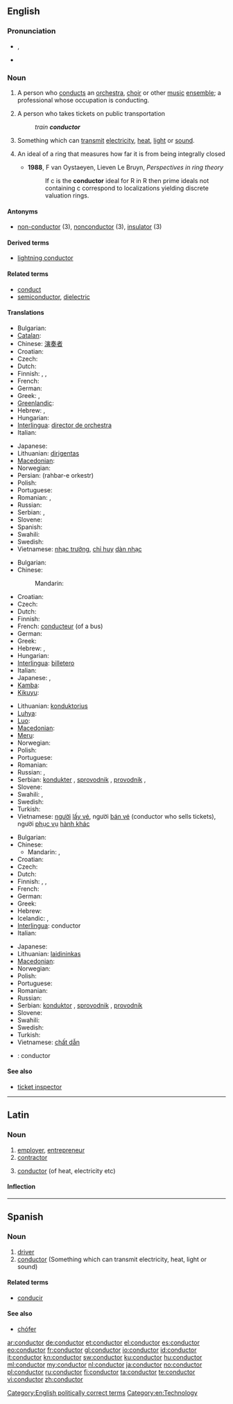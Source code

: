 ==English==

===Pronunciation===
* {{IPA|/kənˈdʌktɚ/}}, {{SAMPA|/k@n"dVkt@`/}}
* {{audio|en-us-conductor.ogg|Audio (US)}}

===Noun===
{{en-noun}}

# {{music}} A person who [[conducts]] an [[orchestra]], [[choir]] or other [[music]] [[ensemble]]; a professional whose occupation is conducting.
# A person who takes tickets on public transportation
#: ''train '''conductor'''''
# Something which can [[transmit]] [[electricity]], [[heat]], [[light]] or [[sound]].
# {{mathematics}} An ideal of a ring that measures how far it is from being integrally closed
#* '''1988''', F van Oystaeyen, Lieven Le Bruyn, ''Perspectives in ring theory''
#*: If c is the '''conductor''' ideal for R in R then prime ideals not containing c correspond to localizations yielding discrete valuation rings.

====Antonyms====
* [[non-conductor]] (3), [[nonconductor]] (3), [[insulator]] (3)

====Derived terms====
* [[lightning conductor]]

====Related terms====
* [[conduct]]
* [[semiconductor]], [[dielectric]]

====Translations====
{{trans-top|person who conducts an orchestra, choir or other music ensemble}}
* Bulgarian: {{t+|bg|диригент|m}}
* [[Catalan]]: {{t|ca|director|m}}
* Chinese: [[演奏]][[者]]
* Croatian: {{t-|hr|ravnatelj|m}}
* Czech: {{t-|cs|dirigent|m}}
* Dutch: {{t+|nl|dirigent|m}}
* Finnish: {{t+|fi|kapellimestari}}, {{t|fi|kuoronjohtaja}}, {{t-|fi|orkesterinjohtaja}}
* French: {{t+|fr|chef d'orchestre|m}}
* German: {{t+|de|Dirigent|m}}
* Greek: {{t|el|αρχιμουσικός|m|f|tr=arkhimousikós}},  {{t|el|διευθυντής ορχήστρας|m|tr=δiefθintís orkhístras}}
* [[Greenlandic]]: {{t-|kl|nipilersortuni ussersortuusoq|xs=Greenlandic}}
* Hebrew: {{t|he|מנצח|m|tr=menatze'akh}}, {{t|he|מנצחת|f|tr=menatzakhat}}
* Hungarian: {{t+|hu|karmester}}
* [[Interlingua]]: [[director de orchestra]]
* Italian: {{t-|it|direttore d'orchestra}}
{{trans-mid}}
* Japanese: {{t|ja|指揮者|tr=[[しきしゃ]], shikisha}}
* Lithuanian: [[dirigentas]] {{m}}
* [[Macedonian]]: {{t-|mk|диригент|m|tr=dirigént}}
* Norwegian: {{t-|no|dirigent|m}}
* Persian: {{fa-Arab|[[رهبر ارکستر]]}} (rahbar-e orkestr)
* Polish: {{t+|pl|dyrygent|m}}
* Portuguese: {{t-|pt|maestro|m}}
* Romanian: {{t|ro|dirijor|m}}, {{t|ro|dirijoare|f}}
* Russian: {{t+|ru|дирижёр|tr=dirižor}}
* Serbian: {{t-|sr|dirigent|m}}, {{t|sr|диригент|m|tr=dirigent|sc=Cyrl}}
* Slovene: {{t+|sl|dirigent|m}}
* Spanish: {{t+|es|director|m}}
* Swahili: {{t+|sw|utingo|xs=Swahili}}
* Swedish: {{t+|sv|dirigent|c}}
* Vietnamese: [[nhạc trưởng]], [[chỉ huy]] [[dàn nhạc]]
{{trans-bottom}}

{{trans-top|person who takes tickets on public transportation}}
* Bulgarian: {{t-|bg|кондуктор|m}}
* Chinese:
*: Mandarin: {{tø|cmn|售票员|sc=Hans}}
* Croatian: {{t-|hr|kondukter|m}}
* Czech: {{t-|cs|průvodčí|m}}
* Dutch: {{t+|nl|conducteur|m}}
* Finnish: {{t+|fi|konduktööri}}
* French: [[conducteur]] (of a bus)
* German: {{t+|de|Schaffner|m}}
* Greek: {{t|el|εισπράκτορας|m|f|tr=ispráktoras}}
* Hebrew: {{t|he|כרטיסן|m|tr=kart'isan}}, {{t|he|כרטיסנית|f|tr=kart'isanyt}}
* Hungarian: {{t+|hu|kalauz}}
* [[Interlingua]]: [[billetero]]
* Italian: {{t-|it|conducente}}
* Japanese: {{t|ja|コンダクター|tr=kondakutā}}, {{t|ja|引率者|tr=insotsu-sha}}
* [[Kamba]]: {{tø|kam|kondakta}}
* [[Kikuyu]]: {{tø|ki|kondakta}}
{{trans-mid}}
* Lithuanian: [[konduktorius]] {{m}}
* [[Luhya]]: {{tø|luy|kondakita}}
* [[Luo]]: {{tø|luo|kondakta}}
* [[Macedonian]]: {{t-|mk|кондуктор|m|tr=kondúktor}}
* [[Meru]]: {{tø|mer|kondakta}}
* Norwegian: {{t|no|konduktør|m}}
* Polish: {{t+|pl|konduktor|m}}
* Portuguese: {{t+|pt|condutor|m}}
* Romanian: {{t|ro|conductor|m}}
* Russian: {{t|ru|кондуктор|m|tr=kondúktor}}, {{t|ru|проводник|m|tr=provodník}}
* Serbian: [[kondukter]] {{m}}, [[sprovodnik]] {{m}}, [[provodnik]] {{m}}, {{t|sr|кондуктер|m|tr=kondukter|sc=Cyrl}}
* Slovene: {{t+|sl|sprevodnik|m}}
* Swahili: {{t+|sw|utingo|xs=Swahili}},  {{t+|sw|kondakta|xs=Swahili}}
* Swedish: {{t|sv|konduktör|c}}
* Turkish: {{t|tr|kondüktör}}
* Vietnamese: [[người]] [[lấy vé]], người [[bán vé]] (conductor who sells tickets), người [[phục vụ]] [[hành khác]]
{{trans-bottom}}

{{trans-top|something which can transmit electricity, heat, light or sound}}
* Bulgarian: {{t+|bg|проводник|m}}
* Chinese:
** Mandarin: {{t-|cmn|傳導體|sc=Hani}}, {{t-|cmn|转导体|sc=Hani}}
* Croatian: {{t-|hr|konduktor|m}}
* Czech: {{t+|cs|vodič|m}}
* Dutch: {{t+|nl|geleider|n}}
* Finnish: {{t+|fi|johde}}, {{t+|fi|johdin}}, {{t-|fi|johdatin}}
* French: {{t+|fr|conducteur}}
* German: {{t+|de|Leiter|m}}
* Greek: {{t|el|αγωγός|m|tr=agogós}}
* Hebrew: {{t|he|מוליך|m|tr=molykh}}
* Icelandic: {{t|is|leiðari|m}}, {{t|is|leiðir|m}}
* [[Interlingua]]: conductor
* Italian: {{t-|it|conducente}}
{{trans-mid}}
* Japanese: {{t|ja|導体|tr=dōtai}}
* Lithuanian: [[laidininkas]] {{m}}
* [[Macedonian]]: {{t-|mk|проводник|m|tr=próvodnik}}
* Norwegian: {{t+|no|leder|m}}
* Polish: {{t+|pl|przewodnik|m}}
* Portuguese: {{t+|pt|condutor|m}}
* Romanian: {{t|ro|conductor|m}}
* Russian: {{t|ru|проводник|m|tr=provodník}}
* Serbian: [[konduktor]] {{m}}, [[sprovodnik]] {{m}}, [[provodnik]] {{m}}
* Slovene: {{t+|sl|prevodnik|m}}
* Swahili: {{t+|sw|utingo|xs=Swahili}}
* Swedish: {{t+|sv|ledare|c}}
* Turkish: {{t+|tr|iletken}}
* Vietnamese: [[chất dẫn]]
{{trans-bottom}}

{{checktrans-top}}
* {{ttbc|es}}: conductor
{{trans-bottom}}

====See also====
* [[ticket inspector]]

[[Category:English politically correct terms]]
[[Category:en:Technology]]

----
==Latin==

===Noun===
{{la-noun|conductor|conductoris|conductōris|m|third}}

# [[employer]], [[entrepreneur]]
# [[contractor]]
#{{physics|lang=la}} [[#English|conductor]] (of heat, electricity etc)

====Inflection====
{{la-decl-3rd|conductor|conductor|conductor|conductōr}}

----
==Spanish==

===Noun===
{{es-noun-mf|f=conductora|mpl=conductores}}

# [[driver]]
# [[conductor#English|conductor]] (Something which can transmit electricity, heat, light or sound)

====Related terms====
* [[conducir]]

====See also====
* [[chófer]]

[[ar:conductor]]
[[de:conductor]]
[[et:conductor]]
[[el:conductor]]
[[es:conductor]]
[[eo:conductor]]
[[fr:conductor]]
[[gl:conductor]]
[[io:conductor]]
[[id:conductor]]
[[it:conductor]]
[[kn:conductor]]
[[sw:conductor]]
[[ku:conductor]]
[[hu:conductor]]
[[ml:conductor]]
[[my:conductor]]
[[nl:conductor]]
[[ja:conductor]]
[[no:conductor]]
[[pl:conductor]]
[[ru:conductor]]
[[fi:conductor]]
[[ta:conductor]]
[[te:conductor]]
[[vi:conductor]]
[[zh:conductor]]
